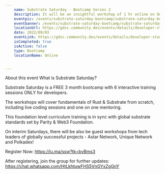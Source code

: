 ```yaml
---
    name: Substrate Saturday - Bootcamp Series 2
    description: It will be an insightful workshop of 1 hr online on Unique Blockchain , From Zero to Hero with our eminent Guest speaker Alexander Saft, Lead Developer at Unique (https://unique.network/)
    eventpic: /events/substrate-saturday-bootcamp/substrate-saturday-bootcamp.png
    eventbanner: /events/substrate-saturday-bootcamp/substrate-saturday-bootcamp-banner.png
    locationUrl: https://gdsc.community.dev/events/details/developer-student-clubs-jis-university-kolkata-presents-substrate-saturday-bootcamp-series-2/
    date: 2022/09/03
    eventLink: https://gdsc.community.dev/events/details/developer-student-clubs-jis-university-kolkata-presents-substrate-saturday-bootcamp-series-2/
    isCompleted: true
    isActive: false
    type: Bootcamp
    locationName: Online


---
```


About this event
​What is Substrate Saturday?

Substrate Saturday is a FREE 3 month bootcamp with 6 interactive training sessions ONLY for developers.

The workshops will cover fundamentals of Rust & Substrate from scratch, including live coding sessions and one on one mentoring.

This foundation level curriculum training is in sync with global substrate standards set by Parity & Web3 Foundation.

On interim Saturdays, there will be also be guest workshops from tech leaders of globally successful projects - Astar Network, Unique Network and Polkadex!

Register Now: https://lu.ma/ssw?tk=bvBms3

After registering, join the group for further updates: https://chat.whatsapp.com/HtLkhtuwFHS5VnGYxZgGnY
